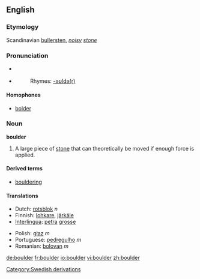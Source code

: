==English==

===Etymology===
Scandinavian [[bullersten]], ''[[noisy]] [[stone]]''

===Pronunciation===
*{{IPA|/ˈbəʊldə/}} {{italbrac|[[RP]]}} 
*{{IPA|/ˈboʊldər/}} {{italbrac|US}} 
*:Rhymes: [[Rhymes:English:-əʊldə(r)|-əʊldə(r)]]

====Homophones====
*[[bolder]]

===Noun===
'''boulder'''

# A large piece of [[stone]] that can theoretically be moved if enough force is applied.

====Derived terms====
*[[bouldering]]

====Translations====
{{top}}
*Dutch: [[rotsblok]] ''n''
*Finnish: [[lohkare]], [[järkäle]]
*[[Interlingua]]: [[petra]] [[grosse]]
{{mid}}
*Polish: [[głaz]] ''m''
*Portuguese: [[pedregulho]] ''m''
*Romanian: [[bolovan]] ''m''
{{bottom}}

[[Category:Swedish derivations]]

[[de:boulder]]
[[fr:boulder]]
[[io:boulder]]
[[vi:boulder]]
[[zh:boulder]]